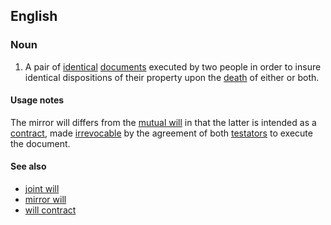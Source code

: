 ==English==
===Noun===
{{wikipedia}}
{{en-noun|sg=[[mirror]] [[will]]}}
# {{law}} A pair of [[identical]] [[document]]s executed by two people in order to insure identical dispositions of their property upon the [[death]] of either or both.

====Usage notes====
The mirror will differs from the [[mutual will]] in that the latter is intended as a [[contract]], made [[irrevocable]] by the agreement of both [[testator]]s to execute the document.

====See also====
*[[joint will]]
*[[mirror will]]
*[[will contract]]